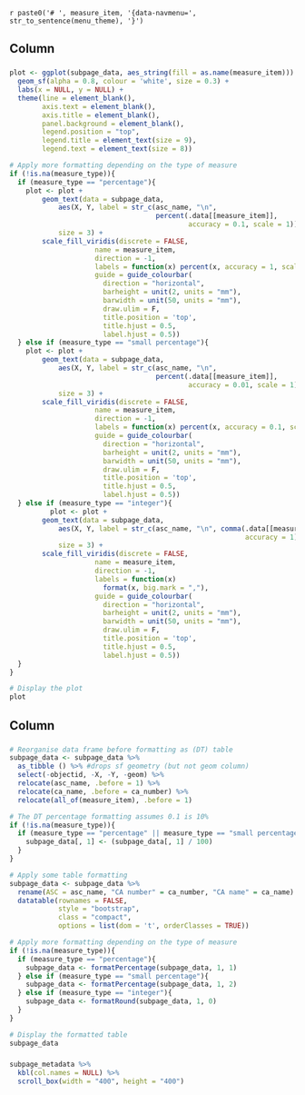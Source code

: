 `r paste0('# ', measure_item, '{data-navmenu=', str_to_sentence(menu_theme), '}')`

Column {data-width=600}
-----------------------------------------------------------------------

### 
```r
plot <- ggplot(subpage_data, aes_string(fill = as.name(measure_item))) +
  geom_sf(alpha = 0.8, colour = 'white', size = 0.3) +
  labs(x = NULL, y = NULL) +
  theme(line = element_blank(),
        axis.text = element_blank(),
        axis.title = element_blank(),
        panel.background = element_blank(),
        legend.position = "top",
        legend.title = element_text(size = 9),
        legend.text = element_text(size = 8))

# Apply more formatting depending on the type of measure
if (!is.na(measure_type)){
  if (measure_type == "percentage"){
    plot <- plot +
        geom_text(data = subpage_data, 
            aes(X, Y, label = str_c(asc_name, "\n",
                                    percent(.data[[measure_item]],
                                            accuracy = 0.1, scale = 1))), 
            size = 3) +
        scale_fill_viridis(discrete = FALSE,
                     name = measure_item,
                     direction = -1,
                     labels = function(x) percent(x, accuracy = 1, scale = 1),
                     guide = guide_colourbar(
                       direction = "horizontal",
                       barheight = unit(2, units = "mm"),
                       barwidth = unit(50, units = "mm"),
                       draw.ulim = F,
                       title.position = 'top',
                       title.hjust = 0.5,
                       label.hjust = 0.5)) 
  } else if (measure_type == "small percentage"){
    plot <- plot +
        geom_text(data = subpage_data,
            aes(X, Y, label = str_c(asc_name, "\n",
                                    percent(.data[[measure_item]],
                                            accuracy = 0.01, scale = 1))),
            size = 3) +
        scale_fill_viridis(discrete = FALSE,
                     name = measure_item,
                     direction = -1,
                     labels = function(x) percent(x, accuracy = 0.1, scale = 1),
                     guide = guide_colourbar(
                       direction = "horizontal",
                       barheight = unit(2, units = "mm"),
                       barwidth = unit(50, units = "mm"),
                       draw.ulim = F,
                       title.position = 'top',
                       title.hjust = 0.5,
                       label.hjust = 0.5)) 
  } else if (measure_type == "integer"){
          plot <- plot +
        geom_text(data = subpage_data,
            aes(X, Y, label = str_c(asc_name, "\n", comma(.data[[measure_item]], 
                                                          accuracy = 1))),
            size = 3) +
        scale_fill_viridis(discrete = FALSE,
                     name = measure_item,
                     direction = -1,
                     labels = function(x)
                       format(x, big.mark = ","),
                     guide = guide_colourbar(
                       direction = "horizontal",
                       barheight = unit(2, units = "mm"),
                       barwidth = unit(50, units = "mm"),
                       draw.ulim = F,
                       title.position = 'top',
                       title.hjust = 0.5,
                       label.hjust = 0.5)) 
  }
}

# Display the plot
plot
```

Column {data-width=400}
-----------------------------------------------------------------------

### {data-height=550}

```r
# Reorganise data frame before formatting as (DT) table
subpage_data <- subpage_data %>% 
  as_tibble () %>% #drops sf geometry (but not geom column)
  select(-objectid, -X, -Y, -geom) %>% 
  relocate(asc_name, .before = 1) %>%
  relocate(ca_name, .before = ca_number) %>% 
  relocate(all_of(measure_item), .before = 1)

# The DT percentage formatting assumes 0.1 is 10%
if (!is.na(measure_type)){
  if (measure_type == "percentage" || measure_type == "small percentage"){
    subpage_data[, 1] <- (subpage_data[, 1] / 100)
  }
}

# Apply some table formatting
subpage_data <- subpage_data %>% 
  rename(ASC = asc_name, "CA number" = ca_number, "CA name" = ca_name) %>%
  datatable(rownames = FALSE,
            style = "bootstrap",
            class = "compact",
            options = list(dom = 't', orderClasses = TRUE))

# Apply more formatting depending on the type of measure
if (!is.na(measure_type)){
  if (measure_type == "percentage"){
    subpage_data <- formatPercentage(subpage_data, 1, 1)
  } else if (measure_type == "small percentage"){
    subpage_data <- formatPercentage(subpage_data, 1, 2)
  } else if (measure_type == "integer"){
    subpage_data <- formatRound(subpage_data, 1, 0)
  }
}

# Display the formatted table
subpage_data
```

### {data-height=450}

```r
subpage_metadata %>% 
  kbl(col.names = NULL) %>% 
  scroll_box(width = "400", height = "400")
```
